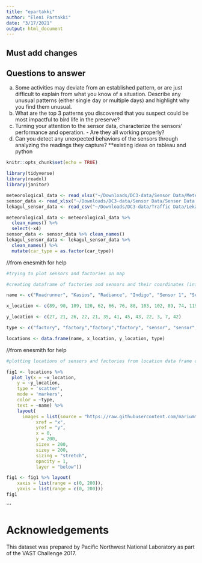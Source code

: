 ```yaml
---
title: "epartakki"
author: "Eleni Partakki"
date: "3/17/2021"
output: html_document
---
```


## Must add changes

## Questions to answer

a. Some activities may deviate from an established pattern, or are just difficult to explain from what you know of a situation. Describe any unusual patterns (either single day or multiple days) and highlight why you find them unusual.
b. What are the top 3 patterns you discovered that you suspect could be most impactful to bird life in the preserve?
c. Turning your attention to the sensor data, characterize the sensors’ performance and operation. - Are they all working properly?
d. Can you detect any unexpected behaviors of the sensors through analyzing the readings they capture?
**existing ideas on tableau and python


```r
knitr::opts_chunk$set(echo = TRUE)
```


```r
library(tidyverse)
library(readxl)
library(janitor)
```

```r
meteorological_data <- read_xlsx("~/Downloads/DC3-data/Sensor Data/Meteorological Data.xlsx")
sensor_data <- read_xlsx("~/Downloads/DC3-data/Sensor Data/Sensor Data.xlsx")
lekagul_sensor_data <- read_csv("~/Downloads/DC3-data/Traffic Data/Lekagul Sensor Data.csv")
```

```r
meteorological_data <- meteorological_data %>%
  clean_names() %>%
  select(-x4)
sensor_data <- sensor_data %>% clean_names()
lekagul_sensor_data <- lekagul_sensor_data %>%
  clean_names() %>%
  mutate(car_type = as.factor(car_type))
```

//from enesmith for help

```r
#trying to plot sensors and factories on map

#creating dataframe of factories and sensors and their coordinates (info from sensor data descriptions doc)

name <- c("Roadrunner", "Kasios", "Radiance", "Indigo", "Sensor 1", "Sensor 2", "Sensor 3", "Sensor 4", "Sensor 5", "Sensor 6", "Sensor 7", "Sensor 8", "Sensor 9")

x_location <- c(89, 90, 109, 120, 62, 66, 76, 88, 103, 102, 89, 74, 119)

y_location <- c(27, 21, 26, 22, 21, 35, 41, 45, 43, 22, 3, 7, 42)

type <- c("factory", "factory","factory","factory", "sensor", "sensor", "sensor", "sensor", "sensor", "sensor", "sensor", "sensor", "sensor")

locations <- data.frame(name, x_location, y_location, type)
```


//from enesmith for help
```r
#plotting locations of sensors and factories from location data frame on map, using code from my rmd in DC2

fig1 <- locations %>% 
  plot_ly(x = ~x_location,
    y = ~y_location,
    type = 'scatter',
    mode = 'markers',
    color = ~type,
    text = ~name) %>%
    layout(
      images = list(source = "https://raw.githubusercontent.com/mariumtapal/sds325-dc3/master/data/Traffic%20Data/Lekagul%20Roadways%20labeled%20v2.jpg",
           xref = "x",
           yref = "y",
           x = 0,
           y = 200,
           sizex = 200,
           sizey = 200,
           sizing = "stretch",
           opacity = 1,
           layer = "below")) 

fig1 <- fig1 %>% layout(
    xaxis = list(range = c(0, 200)),
    yaxis = list(range = c(0, 200)))
fig1
```
```


# Acknowledgements
This dataset was prepared by Pacific Northwest National Laboratory as part of the VAST Challenge 2017.